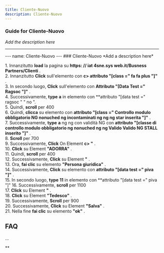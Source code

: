 ```yaml
---
title: Cliente-Nuovo
description: Cliente-Nuovo
---
```


### Guide for Cliente-Nuovo

*Add the description here*

___

\--- name: Cliente-Nuovo --- ### Cliente-Nuovo \*Add a description here\*  
  
1\. Innanzitutto **load** la pagina su **https: // iat 4sne.sys web.it/Busness Partners/Clienti** .  
2\. Innanzitutto **Click** sull'elemento con **c> attributo "\[class =" fa fa plus "\]"** .  
3\. In secondo luogo, **Click** sull'elemento con **Attributo "\[Data Test =" Ragsoc "\]"** .  
4\. Successivamente, **type** **a** in elemento con **attributo "\[data test =" ragsoc " " no ".  
5\. Quindi, **scroll** per 400  
6\. Quindi, **clicca** su elemento con **attributo "\[class =" Controllo modulo obbligatorio NG nonuched ng incontaminati ng ng ng star inserita "\]"** .  
7\. Successivamente, **type** **a** ng ng con validità NG con **attributo "\[classe di controllo modulo obbligatorio ng nonuched ng ng Valido Valido NG STALL inserito "\]"** .  
8\. **Scroll** per 700  
9\. Successivamente, **Click** On Element **c> "** .  
10\. **Click** su Element **"ADORRA"** .  
11\. Quindi, **scroll** per 400  
12\. Successivamente, **Click** su Element **"** .  
13\. Ora, **fai clic** su elemento **"Persona giuridica"** .  
14\. Successivamente, **Click** su elemento con **attributo "\[data test =" piva "\]"** .  
15\. In secondo luogo, **type** **11** in elemento con **attributo "\[data test =" piva "\]" 16\. Successivamente, **scroll** per 1100  
17\. **Click** su Element **"** .  
18\. **Click** su Element **"Tedesco"** .  
19\. Successivamente, **Scroll** per 900  
20\. Successivamente, **Click** su Element **"Salva"** .  
21\. Nella fine **fai clic** su elemento **"ok"** .  

FAQ
---

...

**
